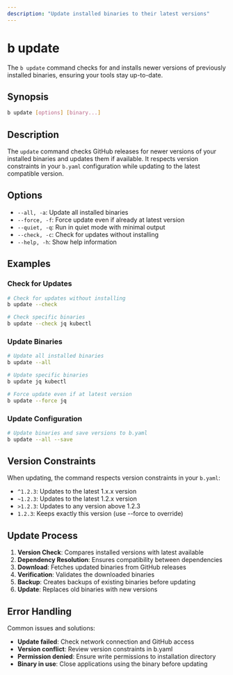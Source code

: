 ```yaml
---
description: "Update installed binaries to their latest versions"
---
```


# b update

The `b update` command checks for and installs newer versions of previously installed binaries, ensuring your tools stay up-to-date.

## Synopsis

```bash
b update [options] [binary...]
```

## Description

The `update` command checks GitHub releases for newer versions of your installed binaries and updates them if available. It respects version constraints in your `b.yaml` configuration while updating to the latest compatible version.

## Options

- `--all, -a`: Update all installed binaries
- `--force, -f`: Force update even if already at latest version
- `--quiet, -q`: Run in quiet mode with minimal output
- `--check, -c`: Check for updates without installing
- `--help, -h`: Show help information

## Examples

### Check for Updates

```bash
# Check for updates without installing
b update --check

# Check specific binaries
b update --check jq kubectl
```

### Update Binaries

```bash
# Update all installed binaries
b update --all

# Update specific binaries
b update jq kubectl

# Force update even if at latest version
b update --force jq
```

### Update Configuration

```bash
# Update binaries and save versions to b.yaml
b update --all --save
```

## Version Constraints

When updating, the command respects version constraints in your `b.yaml`:

- `^1.2.3`: Updates to the latest 1.x.x version
- `~1.2.3`: Updates to the latest 1.2.x version
- `>1.2.3`: Updates to any version above 1.2.3
- `1.2.3`: Keeps exactly this version (use --force to override)

## Update Process

1. **Version Check**: Compares installed versions with latest available
2. **Dependency Resolution**: Ensures compatibility between dependencies
3. **Download**: Fetches updated binaries from GitHub releases
4. **Verification**: Validates the downloaded binaries
5. **Backup**: Creates backups of existing binaries before updating
6. **Update**: Replaces old binaries with new versions

## Error Handling

Common issues and solutions:

- **Update failed**: Check network connection and GitHub access
- **Version conflict**: Review version constraints in b.yaml
- **Permission denied**: Ensure write permissions to installation directory
- **Binary in use**: Close applications using the binary before updating